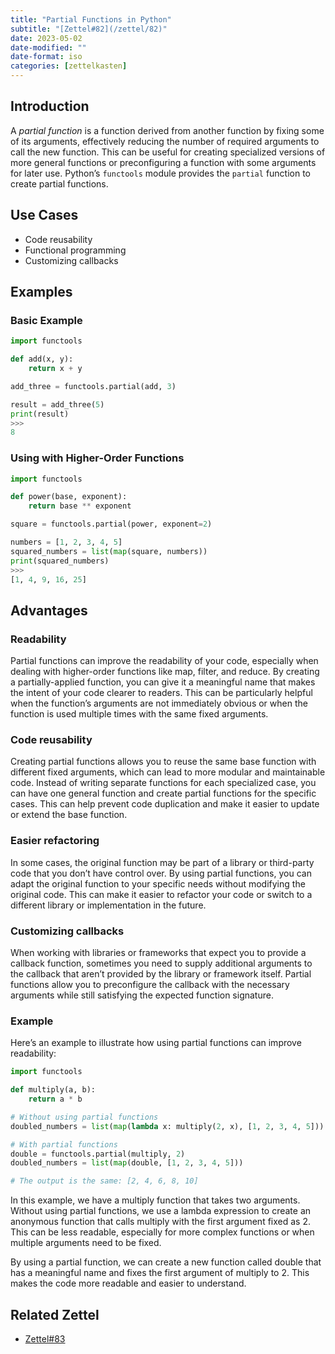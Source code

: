 ```yaml
---
title: "Partial Functions in Python"
subtitle: "[Zettel#82](/zettel/82)"
date: 2023-05-02
date-modified: ""
date-format: iso
categories: [zettelkasten]
---
```

## Introduction

A *partial function* is a function derived from another function by fixing some of its arguments, effectively reducing the number of required arguments to call the new function. This can be useful for creating specialized versions of more general functions or preconfiguring a function with some arguments for later use. Python's `functools` module provides the `partial` function to create partial functions.

## Use Cases

* Code reusability
* Functional programming
* Customizing callbacks

## Examples

### Basic Example

```python
import functools

def add(x, y):
    return x + y

add_three = functools.partial(add, 3)

result = add_three(5)
print(result)
>>>
8
```

### Using with Higher-Order Functions

```python
import functools

def power(base, exponent):
    return base ** exponent

square = functools.partial(power, exponent=2)

numbers = [1, 2, 3, 4, 5]
squared_numbers = list(map(square, numbers))
print(squared_numbers)
>>>
[1, 4, 9, 16, 25]
```

## Advantages

### Readability

Partial functions can improve the readability of your code, especially when dealing with higher-order functions like map, filter, and reduce. By creating a partially-applied function, you can give it a meaningful name that makes the intent of your code clearer to readers. This can be particularly helpful when the function's arguments are not immediately obvious or when the function is used multiple times with the same fixed arguments.

### Code reusability

Creating partial functions allows you to reuse the same base function with different fixed arguments, which can lead to more modular and maintainable code. Instead of writing separate functions for each specialized case, you can have one general function and create partial functions for the specific cases. This can help prevent code duplication and make it easier to update or extend the base function.

### Easier refactoring

In some cases, the original function may be part of a library or third-party code that you don't have control over. By using partial functions, you can adapt the original function to your specific needs without modifying the original code. This can make it easier to refactor your code or switch to a different library or implementation in the future.

### Customizing callbacks

When working with libraries or frameworks that expect you to provide a callback function, sometimes you need to supply additional arguments to the callback that aren't provided by the library or framework itself. Partial functions allow you to preconfigure the callback with the necessary arguments while still satisfying the expected function signature.

### Example

Here's an example to illustrate how using partial functions can improve readability:

```python
import functools

def multiply(a, b):
    return a * b

# Without using partial functions
doubled_numbers = list(map(lambda x: multiply(2, x), [1, 2, 3, 4, 5]))

# With partial functions
double = functools.partial(multiply, 2)
doubled_numbers = list(map(double, [1, 2, 3, 4, 5]))

# The output is the same: [2, 4, 6, 8, 10]
```

In this example, we have a multiply function that takes two arguments. Without using partial functions, we use a lambda expression to create an anonymous function that calls multiply with the first argument fixed as 2. This can be less readable, especially for more complex functions or when multiple arguments need to be fixed.

By using a partial function, we can create a new function called double that has a meaningful name and fixes the first argument of multiply to 2. This makes the code more readable and easier to understand.

## Related Zettel

* [Zettel#83](/zettel/83)
